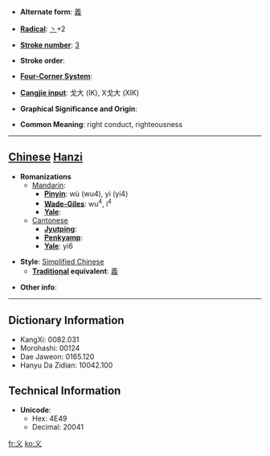 * '''Alternate form''': [[義]]

* '''[[Wiktionary:Chinese radical index| Radical]]''': [[Wiktionary:Chinese radical index 丶|丶]]+2

* '''[[Wiktionary:Chinese total strokes index|Stroke number]]''': [[Wiktionary:Chinese total strokes index 3|3]]

* '''Stroke order''': 

* '''[[Wiktionary:Chinese four corner index|Four-Corner System]]''': 

* '''[[Wiktionary:Chinese Cangjie index|Cangjie input]]''': 戈大 (IK), X戈大 (XIK)

* '''Graphical Significance and Origin''': 

* '''Common Meaning''': right conduct, righteousness

----

== [[Chinese]] [[Hanzi]] ==

* '''Romanizations'''
** [[Mandarin]]:
*** '''[[Pinyin]]''': wù (wu4), yì (yi4)
*** '''[[Wade-Giles]]''': wu<sup>4</sup>, i<sup>4</sup>
*** '''[[Yale]]''': 
**[[Cantonese]]
***'''[[Jyutping]]''':
***'''[[Penkyamp]]''': 
***'''[[Yale]]''': yi6

* '''Style''': [[Simplified Chinese]] 
** '''[[Traditional Chinese|Traditional]] equivalent''': [[義]]

* '''Other info''': 

----

== Dictionary Information ==

* KangXi: 0082.031
* Morohashi: 00124
* Dae Jaweon: 0165.120
* Hanyu Da Zidian: 10042.100

== Technical Information ==

* '''Unicode''':
** Hex: 4E49
** Decimal: 20041

[[fr:义]]
[[ko:义]]